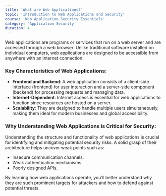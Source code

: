 ```yaml
---
title: 'What are Web Applications?'
topic: 'Introduction to Web Applications and Security'
course: 'Web Application Security Essentials'
category: 'Application Security'
duration: 4
---
```


<CourseVideo title="What are Web Applications?" src="https://www.youtube.com/embed/lYbATjjjDxM" />

Web applications are programs or services that run on a web server and are accessed through a web browser. Unlike traditional software installed on individual computers, web applications are designed to be accessible from anywhere with an internet connection.

### Key Characteristics of Web Applications:

- **Frontend and Backend**: A web application consists of a client-side interface (frontend) for user interaction and a server-side component (backend) for processing requests and managing data.
- **Internet-Dependent**: Internet access is essential for web applications to function since resources are hosted on a server.
- **Scalability**: They are designed to handle multiple users simultaneously, making them ideal for modern businesses and global accessibility.

### Why Understanding Web Applications is Critical for Security:

Understanding the structure and functionality of web applications is crucial for identifying and mitigating potential security risks. A solid grasp of their architecture helps uncover weak points such as:

- Insecure communication channels.
- Weak authentication mechanisms.
- Poorly designed APIs.

By learning how web applications operate, you’ll better understand why they are such prominent targets for attackers and how to defend against potential threats.
